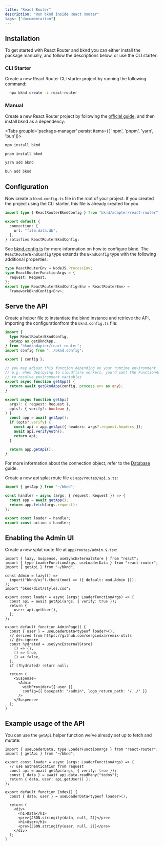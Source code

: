 ```yaml
---
title: "React Router"
description: "Run bknd inside React Router"
tags: ["documentation"]
---
```


## Installation

To get started with React Router and bknd you can either install the package manually, and follow the descriptions below, or use the CLI starter:

### CLI Starter

Create a new React Router CLI starter project by running the following command:

```sh
  npx bknd create -i react-router
```

### Manual

Create a new React Router project by following the [official guide](https://reactrouter.com/start/framework/installation), and then install bknd as a dependency:

<Tabs groupId='package-manager' persist items={[ 'npm', 'pnpm', 'yarn', 'bun']}>

```bash tab="npm"
npm install bknd
```

```bash tab="pnpm"
pnpm install bknd
```

```bash tab="yarn"
yarn add bknd
```

```bash tab="bun"
bun add bknd
```

</Tabs>

## Configuration

Now create a `bknd.config.ts` file in the root of your project. If you created the project using the CLI starter, this file is already created for you.

```typescript title="bknd.config.ts"
import type { ReactRouterBkndConfig } from "bknd/adapter/react-router";

export default {
  connection: {
    url: "file:data.db",
  },
} satisfies ReactRouterBkndConfig;
```

See [bknd.config.ts](/extending/config) for more information on how to configure bknd. The `ReactRouterBkndConfig` type extends the `BkndConfig` type with the following additional properties:

```typescript
type ReactRouterEnv = NodeJS.ProcessEnv;
type ReactRouterFunctionArgs = {
  request: Request;
};
export type ReactRouterBkndConfig<Env = ReactRouterEnv> =
  FrameworkBkndConfig<Env>;
```

## Serve the API

Create a helper file to instantiate the bknd instance and retrieve the API, importing the configurationfrom the `bknd.config.ts` file:

```ts title="app/bknd.ts"
import {
  type ReactRouterBkndConfig,
  getApp as getBkndApp,
} from "bknd/adapter/react-router";
import config from "../bknd.config";

export { config };

// you may adjust this function depending on your runtime environment.
// e.g. when deploying to cloudflare workers, you'd want the FunctionArgs to be passed in
// to resolve environment variables
export async function getApp() {
  return await getBkndApp(config, process.env as any);
}

export async function getApi(
  args?: { request: Request },
  opts?: { verify?: boolean },
) {
  const app = await getApp();
  if (opts?.verify) {
    const api = app.getApi({ headers: args?.request.headers });
    await api.verifyAuth();
    return api;
  }

  return app.getApi();
}
```

For more information about the connection object, refer to the [Database](/usage/database) guide.

Create a new api splat route file at `app/routes/api.$.ts`:

```ts title="app/routes/api.$.ts"
import { getApp } from "~/bknd";

const handler = async (args: { request: Request }) => {
  const app = await getApp();
  return app.fetch(args.request);
};

export const loader = handler;
export const action = handler;
```

## Enabling the Admin UI

Create a new splat route file at `app/routes/admin.$.tsx`:

```tsx title="app/routes/admin.$.tsx"
import { lazy, Suspense, useSyncExternalStore } from "react";
import { type LoaderFunctionArgs, useLoaderData } from "react-router";
import { getApi } from "~/bknd";

const Admin = lazy(() =>
  import("bknd/ui").then((mod) => ({ default: mod.Admin })),
);
import "bknd/dist/styles.css";

export const loader = async (args: LoaderFunctionArgs) => {
  const api = await getApi(args, { verify: true });
  return {
    user: api.getUser(),
  };
};

export default function AdminPage() {
  const { user } = useLoaderData<typeof loader>();
  // derived from https://github.com/sergiodxa/remix-utils
  // @ts-ignore
  const hydrated = useSyncExternalStore(
    () => {},
    () => true,
    () => false,
  );
  if (!hydrated) return null;

  return (
    <Suspense>
      <Admin
        withProvider={{ user }}
        config={{ basepath: "/admin", logo_return_path: "/../" }}
      />
    </Suspense>
  );
}
```

## Example usage of the API

You can use the `getApi` helper function we've already set up to fetch and mutate:

```tsx title="app/routes/_index.tsx"
import { useLoaderData, type LoaderFunctionArgs } from "react-router";
import { getApi } from "~/bknd";

export const loader = async (args: LoaderFunctionArgs) => {
  // use authentication from request
  const api = await getApi(args, { verify: true });
  const { data } = await api.data.readMany("todos");
  return { data, user: api.getUser() };
};

export default function Index() {
  const { data, user } = useLoaderData<typeof loader>();

  return (
    <div>
      <h1>Data</h1>
      <pre>{JSON.stringify(data, null, 2)}</pre>
      <h1>User</h1>
      <pre>{JSON.stringify(user, null, 2)}</pre>
    </div>
  );
}
```
